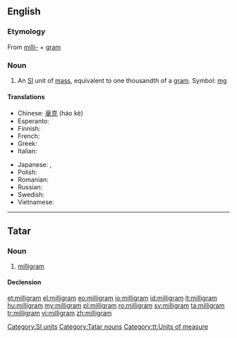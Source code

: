 ==English==
{{wikipedia}}

===Etymology===
From [[milli-]] + [[gram]]

===Noun===
{{en-noun}}

# An [[SI]] unit of [[mass]], equivalent to one thousandth of a [[gram]]. Symbol: [[mg]]

====Translations====
{{trans-top|milligram}}
* Chinese: [[毫克]] (háo kè)
* Esperanto: {{t-|eo|miligramo|xs=Esperanto}}
* Finnish: {{t+|fi|milligramma}}
* French: {{t+|fr|milligramme|m}}
* Greek: {{t+|el|χιλιοστόγραμμο|n|tr=chiliostógrammo}}
* Italian: {{t-|it|milligrammo}}
{{trans-mid}}
* Japanese: {{t-|ja|ミリグラム|tr=miri guramu}}, {{t+|ja|mg}}
* Polish: {{l|pl|miligram}} {{m}}
* Romanian: {{t+|ro|miligram|n}}
* Russian: {{t+|ru|миллиграмм|m|tr=milligrámm}}
* Swedish: {{t|sv|milligram|n}}
* Vietnamese: {{t+|vi|miligam|xs=Vietnamese}}
{{trans-bottom}}

[[Category:SI units]]

----

==Tatar==

===Noun===
{{tt-pos|noun|l}}

# [[#English|milligram]]

====Declension====
{{tt-latin-noun|nıñ|ga|nı|da|nan}}

[[Category:Tatar nouns]]
[[Category:tt:Units of measure]]

[[et:milligram]]
[[el:milligram]]
[[eo:milligram]]
[[io:milligram]]
[[id:milligram]]
[[lt:milligram]]
[[hu:milligram]]
[[my:milligram]]
[[pl:milligram]]
[[ro:milligram]]
[[sv:milligram]]
[[ta:milligram]]
[[tr:milligram]]
[[vi:milligram]]
[[zh:milligram]]